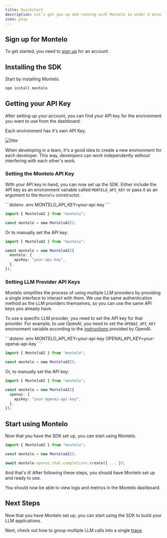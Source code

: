 ```yaml
---
title: Quickstart
description: Let’s get you up and running with Montelo in under 2 minutes.
icon: play
---
```


## Sign up for Montelo

To get started, you need to [sign up](https://app.montelo.ai/auth/register) for an account.

## Installing the SDK

Start by installing Montelo.

```bash
npm install montelo
```

## Getting your API Key

After setting up your account, you can find your API key for the environment you want to use from the dashboard.

<Note>Each environment has it's own API Key.</Note>

![title](/assets/ApiKey.gif)

When developing in a team, it's a good idea to create a new environment for each developer.
This way, developers can work independently without interfering with each other's work.

### Setting the Montelo API Key

With your API key in hand, you can now set up the SDK.
Either include the API key as an environment variable called `MONTELO_API_KEY` or pass it as an argument to the `Montelo` constructor.

<CodeGroup>
```dotenv .env
MONTELO_API_KEY=your-api-key
```

```typescript main.ts
import { MonteloAI } from "montelo";

const montelo = new MonteloAI();
```
</CodeGroup>

Or to manually set the API key:

```typescript main.ts
import { MonteloAI } from "montelo";

const montelo = new MonteloAI({
  montelo: {
    apiKey: "your-api-key",
  },
});
```

### Setting LLM Provider API Keys

Montelo simplifies the process of using multiple LLM providers by providing a single interface to interact with them.
We use the same authentication method as the LLM providers themselves, so you can use the same API keys you already have.

To use a specific LLM provider, you need to set the API key for that provider.
For example, to use OpenAI, you need to set the `OPENAI_API_KEY` environment variable according to the [instructions](https://platform.openai.com/docs/quickstart?context=node) provided by OpenAI.

<CodeGroup>
```dotenv .env
MONTELO_API_KEY=your-api-key
OPENAI_API_KEY=your-openai-api-key
```

```typescript main.ts
import { MonteloAI } from "montelo";

const montelo = new MonteloAI();
```
</CodeGroup>

Or, to manually set the API key:

```typescript main.ts
import { MonteloAI } from "montelo";

const montelo = new MonteloAI({
  openai: {
    apiKey: "your-openai-api-key",
  },
});
```

## Start using Montelo

Now that you have the SDK set up, you can start using Montelo.

```typescript main.ts
import { MonteloAI } from "montelo";

const montelo = new MonteloAI();

await montelo.openai.chat.completions.create({ ... });
```

And that's it! After following these steps, you should have Montelo set up and ready to use.

You should now be able to view logs and metrics in the Montelo dashboard.

## Next Steps

Now that you have Montelo set up, you can start using the SDK to build your LLM applications.

Next, check out how to group multiple LLM calls into a single [trace](/traces).
